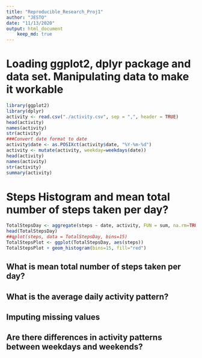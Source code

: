```yaml
---
title: "Reproducible_Research_Proj1"
author: "JESTO"
date: "11/13/2020"
output: html_document
    keep_md: true
---
```


Loading ggplot2, dplyr package and data set.  Manipulating data to make it workable
====================================================================================

```r
library(ggplot2)
library(dplyr)
activity <- read.csv("./activity.csv", sep = ",", header = TRUE)
head(activity)
names(activity)
str(activity)
###Convert date format to date
activity$date <- as.POSIXct(activity$date, "%Y-%m-%d")
activity <- mutate(activity, weekday=weekdays(date))
head(activity)
names(activity)
str(activity)
summary(activity)
```

Steps Histogram and mean total number of steps taken per day?
===============================================================

```r
TotalStepsDay <- aggregate(steps ~ date, activity, FUN = sum, na.rm=TRUE)
head(TotalStepsDay)
##qplot(steps, data = TotalStepsDay, bins=15)
TotalStepsPlot <- ggplot(TotalStepsDay, aes(steps))
TotalStepsPlot + geom_histogram(bins=15, fill="red")
```



## What is mean total number of steps taken per day?



## What is the average daily activity pattern?



## Imputing missing values



## Are there differences in activity patterns between weekdays and weekends?

